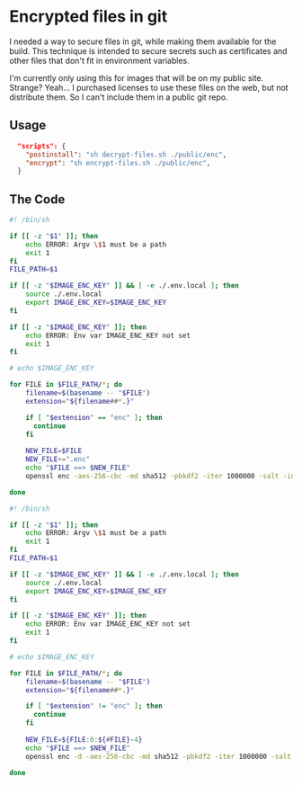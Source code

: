 # Encrypted files in git

I needed a way to secure files in git, while making them available for the build.  This technique is intended to secure secrets such as certificates and other files that don't fit in environment variables.

I'm currently only using this for images that will be on my public site.  Strange?  Yeah... I purchased licenses to use these files on the web, but not distribute them.  So I can't include them in a public git repo.

## Usage

```json filename="package.json"
  "scripts": {
    "postinstall": "sh decrypt-files.sh ./public/enc",
    "encrypt": "sh encrypt-files.sh ./public/enc",
  }
```

## The Code
```sh filename="encrypt-files.sh" 
#! /bin/sh

if [[ -z "$1" ]]; then
    echo ERROR: Argv \$1 must be a path
    exit 1
fi
FILE_PATH=$1

if [[ -z "$IMAGE_ENC_KEY" ]] && [ -e ./.env.local ]; then
    source ./.env.local
    export IMAGE_ENC_KEY=$IMAGE_ENC_KEY
fi

if [[ -z "$IMAGE_ENC_KEY" ]]; then
    echo ERROR: Env var IMAGE_ENC_KEY not set
    exit 1
fi

# echo $IMAGE_ENC_KEY

for FILE in $FILE_PATH/*; do
    filename=$(basename -- "$FILE")
    extension="${filename##*.}"

    if [ "$extension" == "enc" ]; then
      continue
    fi
    
    NEW_FILE=$FILE
    NEW_FILE+=".enc"
    echo "$FILE ==> $NEW_FILE"
    openssl enc -aes-256-cbc -md sha512 -pbkdf2 -iter 1000000 -salt -in $FILE -out $NEW_FILE -pass env:IMAGE_ENC_KEY

done
```

```sh filename="decrypt-files.sh"
#! /bin/sh

if [[ -z "$1" ]]; then
    echo ERROR: Argv \$1 must be a path
    exit 1
fi
FILE_PATH=$1

if [[ -z "$IMAGE_ENC_KEY" ]] && [ -e ./.env.local ]; then
    source ./.env.local
    export IMAGE_ENC_KEY=$IMAGE_ENC_KEY
fi

if [[ -z "$IMAGE_ENC_KEY" ]]; then
    echo ERROR: Env var IMAGE_ENC_KEY not set
    exit 1
fi

# echo $IMAGE_ENC_KEY

for FILE in $FILE_PATH/*; do
    filename=$(basename -- "$FILE")
    extension="${filename##*.}"

    if [ "$extension" != "enc" ]; then
      continue
    fi
    
    NEW_FILE=${FILE:0:${#FILE}-4}
    echo "$FILE ==> $NEW_FILE"
    openssl enc -d -aes-256-cbc -md sha512 -pbkdf2 -iter 1000000 -salt -in $FILE -out $NEW_FILE -pass env:IMAGE_ENC_KEY

done
```
